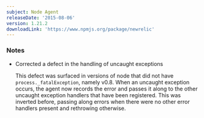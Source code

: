 ```yaml
---
subject: Node Agent
releaseDate: '2015-08-06'
version: 1.21.2
downloadLink: 'https://www.npmjs.org/package/newrelic'
---
```


### Notes

* Corrected a defect in the handling of uncaught exceptions

  This defect was surfaced in versions of node that did not have `process._fatalException`, namely v0.8. When an uncaught exception occurs, the agent now records the error and passes it along to the other uncaught exception handlers that have been registered. This was inverted before, passing along errors when there were no other error handlers present and rethrowing otherwise.
